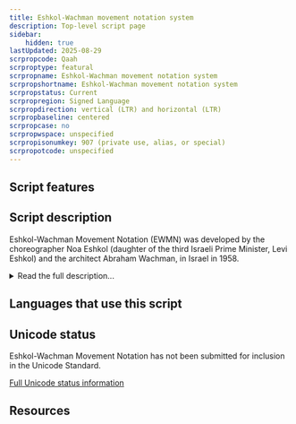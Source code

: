 ```yaml
---
title: Eshkol-Wachman movement notation system
description: Top-level script page
sidebar:
    hidden: true
lastUpdated: 2025-08-29
scrpropcode: Qaah
scrproptype: featural
scrpropname: Eshkol-Wachman movement notation system
scrpropshortname: Eshkol-Wachman movement notation system
scrpropstatus: Current
scrpropregion: Signed Language
scrpropdirection: vertical (LTR) and horizontal (LTR)
scrpropbaseline: centered
scrpropcase: no
scrpropwspace: unspecified
scrpropisonumkey: 907 (private use, alias, or special)
scrpropotcode: unspecified
---
```



## Script features

<ScriptInfo />

## Script description

Eshkol-Wachman Movement Notation (EWMN) was developed by the choreographer Noa Eshkol (daughter of the third Israeli Prime Minister, Levi Eshkol) and the architect Abraham Wachman, in Israel in 1958.

<details>
<summary>Read the full description...</summary>It is a notation system to describe body movements, particularly but not exclusively in the context of writing down dance scores.

EWMN has had such diverse applications as the transcription of sign languages, in teaching martial arts, and to record animal behaviour, for example courting behaviour. It has also been used as an aid in the diagnosis of Autism spectrum disorders, to demonstrate abnormal reflexes and patterns of movement, which can be indicative of such a disorder.

The system is written on a specially ruled page with horizontal lines representing parts of the body, and vertical lines marking out columns representing units of time. The page can be ruled so that as many or as few body parts as are necessary can be represented. The symbols themselves represent movements, which are written from left to right in chronological order. 

_This script is not currently recognized by [ISO 15924](http://www.unicode.org/iso15924/), but is included in ScriptSource for research purposes. If you have any information on this script, please add the information to the site. Your contributions can be a great help in refining and expanding the ISO 15924 standard._
</details>

## Languages that use this script

<WsList script='Qaah' wsMax='5' />

## Unicode status

Eshkol-Wachman Movement Notation has not been submitted for inclusion in the Unicode Standard.


[Full Unicode status information](/scrlang/unicode/qaah-unicode)

## Resources

<ScriptResources detailSummary='seemore' />


